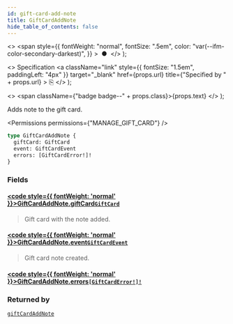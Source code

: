 ```yaml
---
id: gift-card-add-note
title: GiftCardAddNote
hide_table_of_contents: false
---
```


  <>
    <span
      style={{
        fontWeight: "normal",
        fontSize: ".5em",
        color: "var(--ifm-color-secondary-darkest)",
      }}
    >
      &nbsp;●&nbsp;
    </span>
  </>
);

  <>
    Specification
    <a
      className="link"
      style={{ fontSize: "1.5em", paddingLeft: "4px" }}
      target="\_blank"
      href={props.url}
      title={"Specified by " + props.url}
    >
      ⎘
    </a>
  </>
);

  <>
    <span className={"badge badge--" + props.class}>{props.text}</span>
  </>
);

Adds note to the gift card.

<Badge text="Added in Saleor 3.1" class="secondary margin-bottom--sm" />

<FeaturePreview />

<Permissions permissions={"MANAGE_GIFT_CARD"} />

```graphql
type GiftCardAddNote {
  giftCard: GiftCard
  event: GiftCardEvent
  errors: [GiftCardError!]!
}
```

### Fields

#### [<code style={{ fontWeight: 'normal' }}>GiftCardAddNote.<b>giftCard</b></code>](#)<Bullet />[`GiftCard`](../../../api-reference/gift-cards/objects/gift-card) <Badge class="secondary" text="object"/> <Badge class="secondary" text="gift-cards"/>

> Gift card with the note added.

#### [<code style={{ fontWeight: 'normal' }}>GiftCardAddNote.<b>event</b></code>](#)<Bullet />[`GiftCardEvent`](../../../api-reference/miscellaneous/objects/gift-card-event) <Badge class="secondary" text="object"/> <Badge class="secondary" text="miscellaneous"/>

> Gift card note created.

#### [<code style={{ fontWeight: 'normal' }}>GiftCardAddNote.<b>errors</b></code>](#)<Bullet />[`[GiftCardError!]!`](../../../api-reference/gift-cards/objects/gift-card-error) <Badge class="secondary" text="non-null"/> <Badge class="secondary" text="object"/> <Badge class="secondary" text="gift-cards"/>

>

### Returned by

[`giftCardAddNote`](../../../api-reference/gift-cards/mutations/gift-card-add-note) <Badge class="secondary" text="mutation"/>


